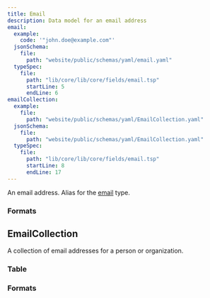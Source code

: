```yaml
---
title: Email
description: Data model for an email address
email:
  example:
    code: '"john.doe@example.com"'
  jsonSchema:
    file:
      path: "website/public/schemas/yaml/email.yaml"
  typeSpec:
    file:
      path: "lib/core/lib/core/fields/email.tsp"
      startLine: 5
      endLine: 6
emailCollection:
  example:
    file:
      path: "website/public/schemas/yaml/EmailCollection.yaml"
  jsonSchema:
    file:
      path: "website/public/schemas/yaml/EmailCollection.yaml"
  typeSpec:
    file:
      path: "lib/core/lib/core/fields/email.tsp"
      startLine: 8
      endLine: 17
---
```



An email address. Alias for the [email](/protocol/types/string#email) type.

### Formats

<SchemaFormatTabs
  example={frontmatter.email.example}
  jsonSchema={frontmatter.email.jsonSchema}
  typeSpec={frontmatter.email.typeSpec}
/>

## EmailCollection

A collection of email addresses for a person or organization.

### Table

<SchemaTable filePath={frontmatter.emailCollection.jsonSchema.file.path} />

### Formats

<SchemaFormatTabs
  example={frontmatter.emailCollection.example}
  jsonSchema={frontmatter.emailCollection.jsonSchema}
  typeSpec={frontmatter.emailCollection.typeSpec}
/>
